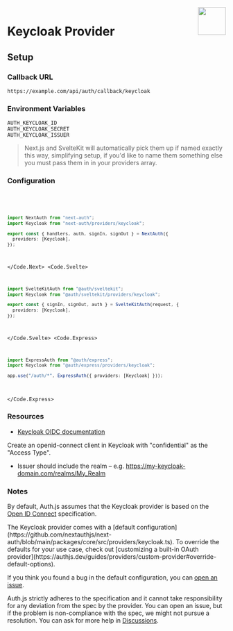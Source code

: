 
<img align="right" src="/img/providers/keycloak.svg" height="64" width="64" />

# Keycloak Provider

## Setup

### Callback URL

```
https://example.com/api/auth/callback/keycloak
```

### Environment Variables

```
AUTH_KEYCLOAK_ID
AUTH_KEYCLOAK_SECRET
AUTH_KEYCLOAK_ISSUER
```

> Next.js and SvelteKit will automatically pick them up if named exactly this way, simplifying
> setup, if you'd like to name them something else you must pass them in in your providers array.

### Configuration

<Code>
  <Code.Next>

```ts filename="/auth.ts"
import NextAuth from "next-auth";
import Keycloak from "next-auth/providers/keycloak";

export const { handlers, auth, signIn, signOut } = NextAuth({
  providers: [Keycloak],
});
```

  </Code.Next>
  <Code.Svelte>

```ts filename="/auth.ts"
import SvelteKitAuth from "@auth/sveltekit";
import Keycloak from "@auth/sveltekit/providers/keycloak";

export const { signIn, signOut, auth } = SvelteKitAuth(request, {
  providers: [Keycloak],
});
```

  </Code.Svelte>
  <Code.Express>

```ts filename="/src/app.ts"
import ExpressAuth from "@auth/express";
import Keycloak from "@auth/express/providers/keycloak";

app.use("/auth/*", ExpressAuth({ providers: [Keycloak] }));
```

  </Code.Express>
</Code>

### Resources

- [Keycloak OIDC documentation](https://www.keycloak.org/docs/latest/server_admin/#_oidc_clients)

Create an openid-connect client in Keycloak with "confidential" as the "Access Type".

- Issuer should include the realm – e.g. https://my-keycloak-domain.com/realms/My_Realm

### Notes

By default, Auth.js assumes that the Keycloak provider is
based on the [Open ID Connect](https://openid.net/specs/openid-connect-core-1_0.html) specification.

<Callout>
The Keycloak provider comes with a [default configuration](https://github.com/nextauthjs/next-auth/blob/main/packages/core/src/providers/keycloak.ts).
To override the defaults for your use case, check out [customizing a built-in OAuth provider](https://authjs.dev/guides/providers/custom-provider#override-default-options).

</Callout>

If you think you found a bug in the default configuration, you can [open an issue](https://authjs.dev/new/provider-issue).

Auth.js strictly adheres to the specification and it cannot take responsibility for any deviation from
the spec by the provider. You can open an issue, but if the problem is non-compliance with the spec,
we might not pursue a resolution. You can ask for more help in [Discussions](https://authjs.dev/new/github-discussions).
